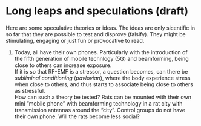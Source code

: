 # Long leaps and speculations (draft)

Here are some speculative theories or ideas. The ideas are only sicentific in so far that they are possible to test and disprove (falsify). They might be stimulating, engaging or just fun or provocative to read.

1)  Today, all have their own phones. Particularly with the introduction of the fifth generation of mobile technlogy (5G) and beamforming, being close to others can increase exposure. \
    If it is so that RF-EMF is a stressor, a question becomes, can there be *subliminal conditioning* (*pavlovian*), where the body experience stress when close to others, and thus starts to associate being close to others as stressful. \
    How can such a theory be tested? Rats can be mounted with their own mini "mobile phone" with beamforming technology in a rat city with transmission antennas around the "city". Control groups do not have their own phone. Will the rats become less social?
